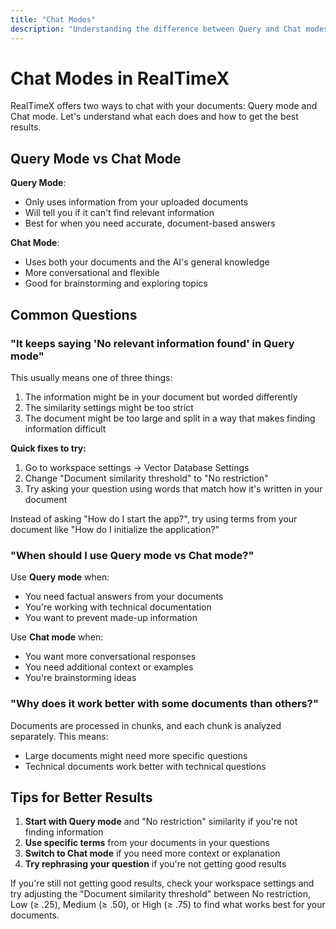```yaml
---
title: "Chat Modes"
description: "Understanding the difference between Query and Chat modes in RealTimeX"
---
```




# Chat Modes in RealTimeX

RealTimeX offers two ways to chat with your documents: Query mode and Chat mode. Let's understand what each does and how to get the best results.

## Query Mode vs Chat Mode

**Query Mode**:
- Only uses information from your uploaded documents
- Will tell you if it can't find relevant information
- Best for when you need accurate, document-based answers

**Chat Mode**:
- Uses both your documents and the AI's general knowledge
- More conversational and flexible
- Good for brainstorming and exploring topics

## Common Questions

### "It keeps saying 'No relevant information found' in Query mode"

This usually means one of three things:
1. The information might be in your document but worded differently
2. The similarity settings might be too strict
3. The document might be too large and split in a way that makes finding information difficult

**Quick fixes to try:**
1. Go to workspace settings → Vector Database Settings
2. Change "Document similarity threshold" to "No restriction"
3. Try asking your question using words that match how it's written in your document

<Callout type="info" emoji="💡">
  Instead of asking "How do I start the app?", try using terms from your document like "How do I initialize the application?"
</Callout>

### "When should I use Query mode vs Chat mode?"

Use **Query mode** when:
- You need factual answers from your documents
- You're working with technical documentation
- You want to prevent made-up information

Use **Chat mode** when:
- You want more conversational responses
- You need additional context or examples
- You're brainstorming ideas

### "Why does it work better with some documents than others?"

Documents are processed in chunks, and each chunk is analyzed separately. This means:
- Large documents might need more specific questions
- Technical documents work better with technical questions

## Tips for Better Results

1. **Start with Query mode** and "No restriction" similarity if you're not finding information
2. **Use specific terms** from your documents in your questions
3. **Switch to Chat mode** if you need more context or explanation
4. **Try rephrasing your question** if you're not getting good results

<Callout type="warning" emoji="⚠️">
  If you're still not getting good results, check your workspace settings and try adjusting the "Document similarity threshold" between No restriction, Low (≥ .25), Medium (≥ .50), or High (≥ .75) to find what works best for your documents.
</Callout>